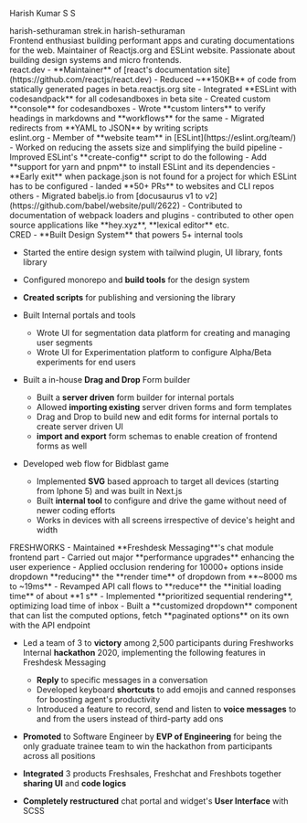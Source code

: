 <Name>Harish Kumar S S</Name>

<div className="flex w-full sm:justify-center mt-2 gap-2">
  <Socials type="github" href="https://github.com/harish-sethuraman">
    harish-sethuraman
  </Socials>
  <Socials type="web" href="https://github.com/harish-sethuraman">
    strek.in
  </Socials>
  <Socials type="linkedin" href="https://github.com/harish-sethuraman">
    harish-sethuraman
  </Socials>
</div>

<Section title="summary">
  Frontend enthusiast building performant apps and curating documentations for the web. Maintainer of Reactjs.org and ESLint website. Passionate about building design systems and micro frontends.
</Section>



<Section title="Open Source contributions" link="https://beta.reactjs.org" tags="Next.js, TypeScript, Tailwind CSS, MDX, webpack">
<Company role="Next.js, TypeScript, Tailwind CSS, MDX, webpack">react.dev</Company>
- **Maintainer** of [react's documentation site](https://github.com/reactjs/react.dev) 
- Reduced ~**150KB** of code from statically generated pages in beta.reactjs.org site
- Integrated **ESLint with codesandpack** for all codesandboxes in beta site
- Created custom **console** for codesandboxes
- Wrote **custom linters** to verify headings in markdowns and **workflows** for the same
- Migrated redirects from **YAML to JSON** by writing scripts
</Section>

<Section>
<Company role="11ty, JavaScript, React, Markdown, webpack">eslint.org</Company>
- Member of **website team** in [ESLint](https://eslint.org/team/)
- Worked on reducing the assets size and simplifying the build pipeline
- Improved ESLint's **create-config** script to do the following
  - Add **support for yarn and pnpm** to install ESLint and its dependencies
  - **Early exit** when package.json is not found for a project for which ESLint has to be configured
- landed **50+ PRs** to websites and CLI repos
</Section>

<Section>
<Company>others</Company>
- Migrated babeljs.io from [docusaurus v1 to v2](https://github.com/babel/website/pull/2622)
- Contributed to documentation of webpack loaders and plugins
- contributed to other open source applications like **hey.xyz**, **lexical editor** etc.
</Section>


<Section title="experience">
<Company location="Bengaluru, India | May 2022 - Present" role="Senior Frontend Engineer">CRED</Company>
- **Built Design System** that powers 5+ internal tools

  - Started the entire design system with tailwind plugin, UI library, fonts library
  - Configured monorepo and **build tools** for the design system
  - **Created scripts** for publishing and versioning the library

- Built Internal portals and tools

  - Wrote UI for segmentation data platform for creating and managing user segments
  - Wrote UI for Experimentation platform to configure Alpha/Beta experiments for end users

- Built a in-house **Drag and Drop** Form builder
  - Built a **server driven** form builder for internal portals
  - Allowed **importing existing** server driven forms and form templates
  - Drag and Drop to build new and edit forms for internal portals to create server driven UI
  - **import and export** form schemas to enable creation of frontend forms as well
- Developed web flow for Bidblast game
  - Implemented **SVG** based approach to target all devices (starting from Iphone 5) and was built in Next.js
  - Built **internal tool** to configure and drive the game without need of newer coding efforts
  - Works in devices with all screens irrespective of device's height and width
</Section>

<Section>
<Company location="Chennai, India | Jan 2020 - May 2022" role="Software Engineer - frontend">FRESHWORKS</Company>
- Maintained **Freshdesk Messaging**'s chat module frontend part
- Carried out major **performance upgrades** enhancing the user experience
  - Applied occlusion rendering for 10000+ options inside dropdown **reducing** the **render time** of dropdown from **~8000 ms to ~19ms**
  - Revamped API call flows to **reduce** the **initial loading time** of about **1 s**
  - Implemented **prioritized sequential rendering**, optimizing load time of inbox
- Built a **customized dropdown** component that can list the computed options, fetch **paginated options** on its own with the API endpoint

- Led a team of 3 to **victory** among 2,500 participants during Freshworks Internal **hackathon** 2020, implementing the following features in Freshdesk Messaging

  - **Reply** to specific messages in a conversation
  - Developed keyboard **shortcuts** to add emojis and canned responses for boosting agent's productivity
  - Introduced a feature to record, send and listen to **voice messages** to and from the users instead of third-party add ons

- **Promoted** to Software Engineer by **EVP of Engineering** for being the only graduate trainee team to win the hackathon from participants across all positions
- **Integrated** 3 products Freshsales, Freshchat and Freshbots together **sharing UI** and **code logics**
- **Completely restructured** chat portal and widget's **User Interface** with SCSS
</Section>

